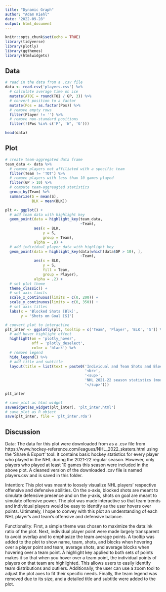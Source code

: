 ```yaml
---
title: "Dynamic Graph"
author: "Adam Kiehl"
date: "2022-09-28"
output: html_document
---
```


```r
knitr::opts_chunk$set(echo = TRUE)
library(tidyverse)
library(plotly)
library(ggthemes)
library(htmlwidgets)
```

## Data

```r
# read in the data from a .csv file
data <- read.csv('players.csv') %>%
  # calculate average time on ice
  mutate(ATOI = round(TOI / GP, 3)) %>%
  # convert position to a factor
  mutate(Pos = as.factor(Pos)) %>%
  # remove empty rows
  filter(Player != '') %>%
  # remove non-standard positions
  filter(!(Pos %in% c('F', 'W', 'G')))

head(data)
```

## Plot

```r
# create team-aggregated data frame
team_data <- data %>%
  # remove players not affiliated with a specific team
  filter(Team != 'TOT') %>%
  # remove players with less than 10 games played
  filter(GP > 10) %>%
  # compute team-aggreagted statistics
  group_by(Team) %>%
  summarize(S = mean(S),
            BLK = mean(BLK))

plt <- ggplot() +
  # add team data with highlight key
  geom_point(data = highlight_key(team_data,
                                  ~Team),
             aes(x = BLK,
                 y = S,
                 group = Team),
             alpha = .8) +
  # add individual player data with highlight key
  geom_point(data = highlight_key(data[which(data$GP > 10), ],
                                  ~Team),
             aes(x = BLK, 
                 y = S,
                 fill = Team,
                 group = Player),
             alpha = .2) +
  # set plot theme
  theme_classic() +
  # set axis limits
  scale_x_continuous(limits = c(0, 200)) +
  scale_y_continuous(limits = c(0, 350)) +
  # set axis titles
  labs(x = 'Blocked Shots [Blk]',
       y = 'Shots on Goal [S]')

# convert plot to interactive
plt_inter <- ggplotly(plt, tooltip = c('Team', 'Player', 'BLK', 'S')) %>%
  # add hover highlight effect
  highlight(on = 'plotly_hover',
            off = 'plotly_deselect',
            color = 'black') %>%
  # remove legend
  hide_legend() %>%
  # add title and subtitle
  layout(title = list(text = paste0('Individual and Team Shots and Blocks',
                                    '<br>',
                                    '<sup>',
                                    'NHL 2021-22 season statistics (more than 10 games played) - Team averages shown in black',
                                    '</sup>')))

plt_inter

# save plot as html widget
saveWidget(as_widget(plt_inter), 'plt_inter.html')
# save plot as R object
save(plt_inter, file = 'plt_inter.rda')
```

## Discussion

Data: The data for this plot were downloaded from as a .csv file from https://www.hockey-reference.com/leagues/NHL_2022_skaters.html using the 'Share & Export' tool. It contains basic hockey statistics for every player who played in the NHL during the 2021-22 regular season. However, only players who played at least 10 games this season were included in the above plot. A cleaned version of the downloaded .csv file is named players.csv and is saved in this folder. 
  
Intention: This plot was meant to loosely visualize NHL players' respective offensive and defensive abilities. On the x-axis, blocked shots are meant to simulate defensive presence and on the y-axis, shots on goal are meant to simulate offensive power. The plot was made interactive so that team trends and individual players would be easy to identify as the user hovers over points. Ultimately, I hope to convey with this plot an understanding of each NHL player's and team's offensive and defensive balance. 
  
Functionality: First, a simple theme was chosen to maximize the data:ink ratio of the plot. Next, individual player point were made largely transparent to avoid overlap and to emphasize the team average points. A tooltip was added to the plot to show name, team, shots, and blocks when hovering over a player point and team, average shots, and average blocks when hovering over a team point. A highlight key applied to both sets of points makes it so that when you hover over a team point, the individual points of players on that team are highlighted. This allows users to easily identify team distributions and outliers. Additionally, the user can use a zoom tool to adjust the plot axes to fit their specific needs. Finally, the team legend was removed due to its size, and a detailed title and subtitle were added to the plot. 
